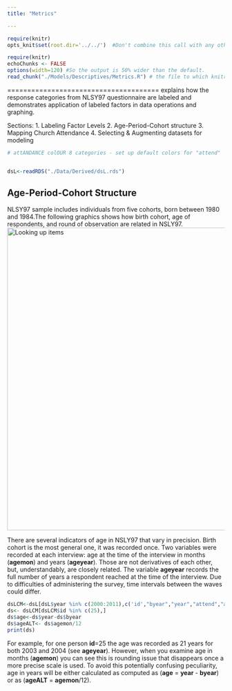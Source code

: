 ```yaml
---
title: "Metrics"

---
```


<!--  Set the working directory to the repository's base directory; this assumes the report is nested inside of only one directory.-->
```r
require(knitr)
opts_knit$set(root.dir='../../')  #Don't combine this call with any other chunk -especially one that uses file paths.

```

<!-- Set the report-wide options, and point to the external code file. -->
```r
require(knitr)
echoChunks <- FALSE
options(width=120) #So the output is 50% wider than the default.
read_chunk("./Models/Descriptives/Metrics.R") # the file to which knitr calls for the chunks
```


======================================
explains how the response categories from NLSY97 questionnaire are labeled and demonstrates application of labeled factors in data operations and graphing.

Sections:
1. Labeling Factor Levels
2. Age-Period-Cohort structure
3. Mapping Church Attendance
4. Selecting & Augmenting datasets for modeling

```r
# attANDANCE colOUR 8 categories - set up default colors for "attend"
```

```r
```

```r
dsL<-readRDS("./Data/Derived/dsL.rds")
```


## Age-Period-Cohort Structure

NLSY97 sample includes individuals from five cohorts, born between 1980 and 1984.The following graphics shows how birth cohort, age of respondents, and round of observation are related in NSLY97.
<img src="./figure_rmd/3_Methods_Figure_3_1.png" alt="Looking up items" style="width:700px ;"/>

There are several indicators of age in NSLY97 that vary in precision. Birth cohort is the most general one, it was recorded once. Two variables were recorded at each interview: age at the time of the interview in months (**agemon**) and years (**ageyear**). Those are not derivatives of each other, but, understandably, are closely related. The variable **ageyear** records the full number of years a respondent reached at the time of the interview. Due to difficulties of administering the survey, time intervals between the waves could differ. 

```r
dsLCM<-dsL[dsL$year %in% c(2000:2011),c('id',"byear","year","attend","ageyear","agemon")]
ds<- dsLCM[dsLCM$id %in% c(25),]
ds$age<-ds$year-ds$byear
ds$ageALT<- ds$agemon/12
print(ds)
```

For example, for one person **id**=25 the age was recorded as 21 years for both 2003 and 2004 (see **ageyear**). However, when you examine age in months (**agemon**) you can see this is rounding issue that disappears once a more precise scale is used. To avoid this potentially confusing peculiarity, age in years will be either calculated as computed as (**age** = **year** - **byear**) or as (**ageALT** = **agemon**/12).

